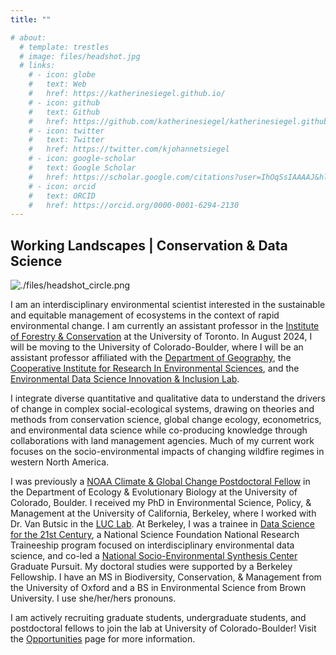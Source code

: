 ```yaml
---
title: ""

# about:
  # template: trestles
  # image: files/headshot.jpg
  # links:
    # - icon: globe
    #   text: Web
    #   href: https://katherinesiegel.github.io/
    # - icon: github
    #   text: Github
    #   href: https://github.com/katherinesiegel/katherinesiegel.github.io
    # - icon: twitter
    #   text: Twitter
    #   href: https://twitter.com/kjohannetsiegel
    # - icon: google-scholar
    #   text: Google Scholar
    #   href: https://scholar.google.com/citations?user=IhOqSsIAAAAJ&hl=en
    # - icon: orcid
    #   text: ORCID
    #   href: https://orcid.org/0000-0001-6294-2130
---
```

## Working Landscapes | Conservation & Data Science

::: {.grid}

::: {.g-col-12 .g-col-md-4}

```{=html}
<div class="grid" style="--bs-columns: 5; row-gap: 0;">
  <div class="g-col-1 g-col-md-0"></div>
  <div class="g-col-3 g-col-md-5">
    <picture>
      <source media="(max-width:50%)" srcset="./files/headshot_circle.png">
      <source media="(min-width:50%)" srcset="./files/headshot_circle.png">
      <img class="img-fluid" src="./files/headshot_circle.png" alt="./files/headshot_circle.png">
    </picture>
  </div>
  <div class="g-col-1 g-col-md-0"></div>
</div>
```

:::

::: {.g-col-12 .g-col-md-8}

I am an interdisciplinary environmental scientist interested in the sustainable and equitable management of ecosystems in the context of rapid environmental change. I am currently an assistant professor in the [Institute of Forestry & Conservation](https://academic.daniels.utoronto.ca/forestry/) at the University of Toronto. In August 2024, I will be moving to the University of Colorado-Boulder, where I will be an assistant professor affiliated with the [Department of Geography](https://www.colorado.edu/geography/), the [Cooperative Institute for Research In Environmental Sciences](https://cires.colorado.edu/), and the [Environmental Data Science Innovation & Inclusion Lab](https://esiil.org/).

I integrate diverse quantitative and qualitative data to understand the drivers of change in complex social-ecological systems, drawing on theories and methods from conservation science, global change ecology, econometrics, and environmental data science while co-producing knowledge through collaborations with land management agencies. Much of my current work focuses on the socio-environmental impacts of changing wildfire regimes in western North America.

I was previously a [NOAA Climate & Global Change Postdoctoral Fellow](https://cpaess.ucar.edu/cgc) in the Department of Ecology & Evolutionary Biology at the University of Colorado, Boulder. I received my PhD in Environmental Science, Policy, & Management at the University of California, Berkeley, where I worked with Dr. Van Butsic in the [LUC Lab](https://luclab.berkeley.edu/). At Berkeley, I was a trainee in [Data Science for the 21st Century](http://ds421.berkeley.edu/), a National Science Foundation National Research Traineeship program focused on interdisciplinary environmental data science, and co-led a [National Socio-Environmental Synthesis Center](https://www.sesync.org/research/agricultural-frontiers) Graduate Pursuit. My doctoral studies were supported by a Berkeley Fellowship. I have an MS in Biodiversity, Conservation, & Management from the University of Oxford and a BS in Environmental Science from Brown University. I use she/her/hers pronouns.  
 
I am actively recruiting graduate students, undergraduate students, and postdoctoral fellows to join the lab at University of Colorado-Boulder! Visit the [Opportunities](https://katherinesiegel.github.io/website/opportunities.html) page for more information. 

:::

:::
